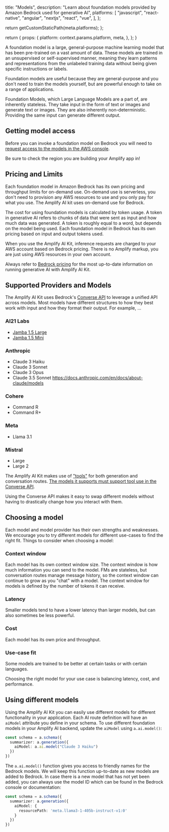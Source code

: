 
  title: "Models",
  description:
    "Learn about foundation models provided by Amazon Bedrock used for generative AI",
  platforms: [
    "javascript",
    "react-native",
    "angular",
    "nextjs",
    "react",
    "vue",
  ],
};

  return getCustomStaticPath(meta.platforms);
};

  return {
    props: {
      platform: context.params.platform,
      meta,
    },
  };
}


A foundation model is a large, general-purpose machine learning model that has been pre-trained on a vast amount of data. These models are trained in an unsupervised or self-supervised manner, meaning they learn patterns and representations from the unlabeled training data without being given specific instructions or labels.

Foundation models are useful because they are general-purpose and you don't need to train the models yourself, but are powerful enough to take on a range of applications. 

Foundation Models, which Large Language Models are a part of, are inherently stateless. They take input in the form of text or images and generate text or images. They are also inherently non-deterministic. Providing the same input can  generate different output.



## Getting model access

Before you can invoke a foundation model on Bedrock you will need to [request access to the models in the AWS console](https://console.aws.amazon.com/bedrock/home#/modelaccess).

Be sure to check the region you are building your Amplify app in!

## Pricing and Limits

Each foundation model in Amazon Bedrock has its own pricing and throughput limits for on-demand use. On-demand use is serverless, you don't need to provision any AWS resources to use and you only pay for what you use. The Amplify AI kit uses on-demand use for Bedrock. 

The cost for using foundation models is calculated by token usage. A token in generative AI refers to chunks of data that were sent as input and how much data was generated. A token is roughly equal to a word, but depends on the model being used. Each foundation model in Bedrock has its own pricing based on input and output tokens used. 

When you use the Amplify AI Kit, inference requests are charged to your AWS account based on Bedrock pricing. There is no Amplify markup, you are just using AWS resources in your own account.

Always refer to [Bedrock pricing](https://aws.amazon.com/bedrock/pricing/) for the most up-to-date information on running generative AI with Amplify AI Kit.


## Supported Providers and Models

The Amplify AI Kit uses Bedrock's [Converse API](https://docs.aws.amazon.com/bedrock/latest/userguide/conversation-inference.html) to leverage a unified API across models. Most models have different structures to how they best work with input and how they format their output. For example, ... 

### AI21 Labs
* [Jamba 1.5 Large](https://aws.amazon.com/blogs/aws/jamba-1-5-family-of-models-by-ai21-labs-is-now-available-in-amazon-bedrock/)
* [Jamba 1.5 Mini](https://aws.amazon.com/blogs/aws/jamba-1-5-family-of-models-by-ai21-labs-is-now-available-in-amazon-bedrock/)


### Anthropic
* Claude 3 Haiku
* Claude 3 Sonnet
* Claude 3 Opus
* Claude 3.5 Sonnet
https://docs.anthropic.com/en/docs/about-claude/models

### Cohere
* Command R
* Command R+

### Meta
* Llama 3.1

### Mistral
* Large
* Large 2


The Amplify AI Kit makes use of ["tools"](/[platform]/ai/concepts/tools) for both generation and conversation routes. [The models it supports must support tool use in the Converse API](https://docs.aws.amazon.com/bedrock/latest/userguide/conversation-inference-supported-models-features.html). 

Using the Converse API makes it easy to swap different models without having to drastically change how you interact with them.

## Choosing a model

Each model and model provider has their own strengths and weaknesses. We encourage you to try different models for different use-cases to find the right fit. Things to consider when choosing a model:

### Context window

Each model has its own context window size. The context window is how much information you can send to the model. FMs are stateless, but conversation routes manage message history, so the context window can continue to grow as you "chat" with a model. The context window for models is defined by the number of tokens it can receive.

### Latency

Smaller models tend to have a lower latency than larger models, but can also sometimes be less powerful. 

### Cost

Each model has its own price and throughput. 

### Use-case fit

Some models are trained to be better at certain tasks or with certain languages. 

Choosing the right model for your use case is balancing latency, cost, and performance. 


## Using different models

Using the Amplify AI Kit you can easily use different models for different functionality in your application. Each AI route definition will have an `aiModel` attribute you define in your schema. To use different foundation models in your Amplify AI backend, update the `aiModel` using `a.ai.model()`:

```ts
const schema = a.schema({
  summarizer: a.generation({
    aiModel: a.ai.model("Claude 3 Haiku")
  })
})
```

The `a.ai.model()` function gives you access to friendly names for the Bedrock models. We will keep this function up-to-date as new models are added to Bedrock. In case there is a new model that has not yet been added, you can always use the model ID which can be found in the Bedrock console or documentation:

```ts
const schema = a.schema({
  summarizer: a.generation({
    aiModel: {
      resourcePath: 'meta.llama3-1-405b-instruct-v1:0'
    }
  })
})
```


